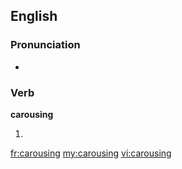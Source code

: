 
==English==

===Pronunciation===
* {{rhymes|aʊzɪŋ}}

===Verb===
'''carousing'''

# {{present participle of|[[carouse]]}}

[[fr:carousing]]
[[my:carousing]]
[[vi:carousing]]